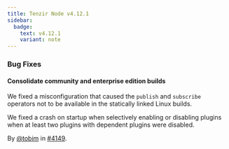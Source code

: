 ```yaml
---
title: Tenzir Node v4.12.1
sidebar:
  badge:
    text: v4.12.1
    variant: note
---
```


### Bug Fixes

#### Consolidate community and enterprise edition builds

We fixed a misconfiguration that caused the `publish` and `subscribe` operators
not to be available in the statically linked Linux builds.

We fixed a crash on startup when selectively enabling or disabling plugins when
at least two plugins with dependent plugins were disabled.

By [@tobim](https://github.com/tobim) in [#4149](https://github.com/tenzir/tenzir/pull/4149).
